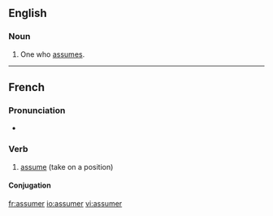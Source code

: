 ==English==

===Noun===
{{en-noun}}

# One who [[assume]]s.

----

==French==

===Pronunciation===
* {{IPA|/a.sy.me/|lang=fr}}

===Verb===
{{infl|fr|verb}}

# [[assume]] (take on a position)

====Conjugation====
{{fr-conj-er|assum|avoir}}

{{tbot entry|French|assume|2008|December|fr}}

[[fr:assumer]]
[[io:assumer]]
[[vi:assumer]]